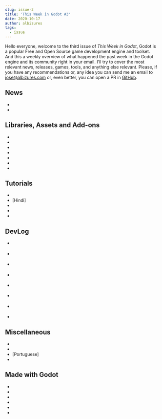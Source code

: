 ```yaml
---
slug: issue-3
title: 'This Week in Godot #3'
date: 2020-10-17
author: albizures
tags:
  - issue
---
```



Hello everyone, welcome to the third issue of _This Week in Godot_, Godot is a popular Free and Open Source game development engine and toolset. And this a weekly overview of what happened the past week in the Godot engine and its community right in your email. I'll try to cover the most relevant news, releases, games, tools, and anything else relevant. Please, if you have any recommendations or, any idea you can send me an email to jose@albizures.com or, even better, you can open a PR in [GitHub](https://github.com/albizures/ThisWeekInGodot).

## News

- <PostLink
  	type="article"
  	label="Complex text layouts progress report #1"
  	link="https://godotengine.org/article/complex-text-layouts-progress-report-1"
  />
- <PostLink
  	label="We're now re-writing of the Getting Started series"
  	link="https://twitter.com/NathanGDQuest/status/1315741211068694533"
  />

## Libraries, Assets and Add-ons

- <PostLink
  	label="InterpolatedCamera3D add-on"
  	link="https://github.com/godot-extended-libraries/godot-interpolated-camera3d"
  	source="https://github.com/godot-extended-libraries/godot-interpolated-camera3d"
  	author="HugoLocurcio"
  />
- <PostLink
  	label="Introducing GDPP (GDScript++) Language for Godot Engine"
  	link="https://www.reddit.com/r/godot/comments/jcsy1k/wip_introducing_gdpp_gdscript_language_for_godot"
  	source="https://github.com/nonunknown/gdscript-pp"
  />
- <PostLink
  	label="Oculus Mobile Godot plugin v2.1.0"
  	link="https://github.com/GodotVR/godot_oculus_mobile/releases/tag/v2.1.0"
  	source="https://github.com/GodotVR/godot_oculus_mobile"
  />
- <PostLink
  	label="GodotRx - Reactive Extensions for Godot C#"
  	link="https://github.com/semickolon/GodotRx"
  	source="https://github.com/semickolon/GodotRx"
  	author="semickolon"
  />
- <PostLink
  	type="youtube"
  	label="Shell Fur Add-on for Godot"
  	link="https://youtu.be/V-04omKTgeg"
  	source="https://github.com/Arnklit/ShellFurGodot"
  />
- <PostLink
  	label="Wwise Godot Integration v1"
  	link="https://github.com/alessandrofama/wwise-godot-integration/releases/tag/1.0.0_Wwise2019.2.1.7250"
  	source="https://github.com/alessandrofama/wwise-godot-integration"
  	author="alexzen_"
  />
- <PostLink
  	label="Scene transitions library"
  	link="https://godotengine.org/asset-library/asset/741"
  	source="https://github.com/nightblade9/godot-transitions"
  	author="nightblade99"
  />

## Tutorials

- <PostLink
  	type="youtube"
  	label="Behavior Trees"
  	link="https://youtu.be/1rNLTHbFFaA"
  	source="https://github.com/viniciusgerevini/godot-behavior-tree-example"
  	author="vini_gerevini"
  />
- [Hindi] <PostLink type="youtube" label="Virtual Joystick Easy" link="https://youtu.be/Nm5G-S8e5ZA" source="https://github.com/Godot-India-Community/Tutorials/tree/master/Joystict%20Tutorial" />
- <PostLink
  	type="youtube"
  	label="Godot VR Quest development - compiling the latest plugin"
  	link="https://youtu.be/QgSAtSf9otg"
  	author="mux213"
  />
- <PostLink
  	type="youtube"
  	label="Let's Create Flappy Bird (Complete Godot Tutorial)"
  	link="https://youtu.be/8_ThGJG9Kqg"
  	source="https://github.com/KaanAlpar/flappy-bird-tutorial"
  	author="KaanAlpar"
  />
- <PostLink
  	type="youtube"
  	label="How To Aim Down Sights (ADS)"
  	author="Garbaj2"
  	source="https://github.com/GarbajYT/godot-ads"
  	link="https://youtu.be/K53bAYLXKDw"
  />

## DevLog

- <PostLink
  	type="youtube"
  	label="If I Were a Full-Time Indie Game Developer..."
  	author="_devduck"
  	link="https://youtu.be/wtHCMf0Ls_Y"
  />
- <PostLink
  	type="youtube"
  	label="My second year of projects using Godot Engine"
  	author="deakcor"
  	link="https://youtu.be/yLdcp84Kbhk"
  />
- <PostLink
  	type="youtube"
  	version="v4"
  	label="Godot Engine 4 Dev - Gamescene Update 2"
  	link="https://youtu.be/11oGHBo729k"
  />
- <PostLink
  	type="youtube"
  	author="GamedevStefan"
  	label="1 Year of Godot Game Development | Soul Whisperer - DevLog #1"
  	link="https://youtu.be/z80XiEV0UVY"
  />
- <PostLink
  	type="article"
  	label="Thrive Progress Update 10/17/2020"
  	author="Thrive_Game"
  	link="https://revolutionarygamesstudio.com/progress-update-10-17-2020"
  />
- <PostLink
  	type="youtube"
  	label="I Started Making a Full-Fledged Game out of my Prototype"
  	author="timkrief"
  	link="https://youtu.be/XaZP_bI6t9U"
  />

- <PostLink
  	type="youtube"
  	label="Indie Game Devlog #1 | A Dungeon Crawler Where You Make The Dungeon ??!"
  	link="https://youtu.be/6JTizIbp2lk"
  />

- <PostLink
  	type="youtube"
  	label="Card Game as a Git UI?! - Git Hydra Dev-Log #2"
  	source="https://github.com/git-learning-game/git-hydra"
  	link="https://youtu.be/w3oEKqKMQOc"
  />

## Miscellaneous

- <PostLink
  	label="Why I switched from Unity to Godot"
  	author="NarVWal"
  	type="youtube"
  	link="https://youtu.be/U3TI2lleCYU"
  />
- <PostLink
  	label="Material Maker & Pixelorama - Godot Powered Open Source GameDev Goodness!"
  	author="gamefromscratch"
  	type="youtube"
  	link="https://youtu.be/M24W5Ode5sg"
  />
- [Portuguese] <PostLink label="O que acham de montarmos um evento online?" link="https://twitter.com/vnen/status/1316747014168870912" />
- <PostLink
  	type="youtube"
  	label="Godot 4 Sneak Peek - Particle Systems"
  	author="gamefromscratch"
  	version="v4"
  	link="https://youtu.be/X8wNi6MX9mc"
  />

## Made with Godot

- <PostLink
  	label="Transmogrify, an unusual 2D puzzle platformer"
  	author="TheTransmogrify"
  	link="https://www.playtransmogrify.com"
  />
- <PostLink
  	label="Gravity Ace, a 2D multi-directional gravity shooter"
  	author="yafd"
  	link="https://store.steampowered.com/app/1003860/Gravity_Ace"
  />
- <PostLink
  	label="Godot 3.2.3....Fog."
  	type="youtube"
  	link="https://youtu.be/CmWhEIoTJ9c"
  />
- <PostLink
  	label="Nuclear Throne clone now with assault rifles and shotguns"
  	author="Hairic_Lilred"
  	source="https://github.com/Hairic95/nuclear-throne-godot-clone"
  	link="https://twitter.com/Hairic_Lilred/status/1317383170975817730"
  />
- <PostLink
  	label="Interstellar travel package"
  	author="sabacu2"
  	link="https://sabacu.itch.io/interstellar-travel-package"
  />
- <PostLink
  	label="Pillars of Anguish"
  	source="https://github.com/outfrost/ld47"
  	link="https://outfrost.itch.io/pillars-of-anguish"
  />
